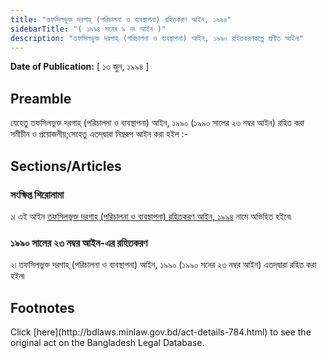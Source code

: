 ```yaml
---
title: "তফসিলভুক্ত দরগাহ্‌ (পরিচালনা ও ব্যবস্থাপনা) রহিতকরণ আইন, ১৯৯৪"
sidebarTitle: "( ১৯৯৪ সনের ৯ নং আইন )"
description: "তফসিলভুক্ত দরগাহ্‌ (পরিচালনা ও ব্যবস্থাপনা) আইন, ১৯৯০ রহিতকরণকল্পে প্রণীত আইন৷"
---
```


**Date of Publication:** [ ১৩ জুন, ১৯৯৪ ]

## Preamble

যেহেতু তফসিলভুক্ত দরগাহ্‌ (পরিচালনা ও ব্যবস্থাপনা) আইন, ১৯৯০ (১৯৯০ সালের ২৩ নম্বর আইন) রহিত করা সমীচীন ও প্রয়োজনীয়;সেহেতু এতদ্‌দ্বারা নিম্নরূপ আইন করা হইল :-

## Sections/Articles

### সংক্ষিপ্ত শিরোনামা

১৷ এই আইন [তফসিলভুক্ত দরগাহ্‌ (পরিচালনা ও ব্যবস্থাপনা) রহিতকরণ আইন, ১৯৯৪](/act-784.html "তফসিলভুক্ত দরগাহ্‌ (পরিচালনা ও ব্যবস্থাপনা) রহিতকরণ আইন, ১৯৯৪") নামে অভিহিত হইবে৷

### ১৯৯০ সালের ২৩ নম্বর আইন-এর রহিতকরণ

২৷ তফসিলভুক্ত দরগাহ্‌ (পরিচালনা ও ব্যবস্থাপনা) আইন, ১৯৯০ (১৯৯০ সনের ২৩ নম্বর আইন) এতদ্‌দ্বারা রহিত করা হইল৷

## Footnotes

<Note>
  Click [here](http://bdlaws.minlaw.gov.bd/act-details-784.html) to see the original act on the Bangladesh Legal Database.
</Note>
